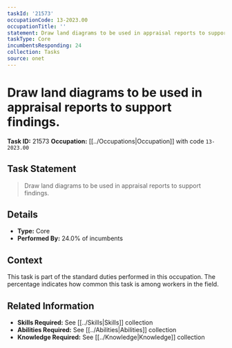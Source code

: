 ```yaml
---
taskId: '21573'
occupationCode: 13-2023.00
occupationTitle: ''
statement: Draw land diagrams to be used in appraisal reports to support findings.
taskType: Core
incumbentsResponding: 24
collection: Tasks
source: onet
---
```

# Draw land diagrams to be used in appraisal reports to support findings.

**Task ID:** 21573
**Occupation:** [[../Occupations|Occupation]] with code `13-2023.00`

## Task Statement

> Draw land diagrams to be used in appraisal reports to support findings.

## Details

- **Type:** Core
- **Performed By:** 24.0% of incumbents

## Context

This task is part of the standard duties performed in this occupation. The percentage indicates how common this task is among workers in the field.

## Related Information

- **Skills Required:** See [[../Skills|Skills]] collection
- **Abilities Required:** See [[../Abilities|Abilities]] collection
- **Knowledge Required:** See [[../Knowledge|Knowledge]] collection
